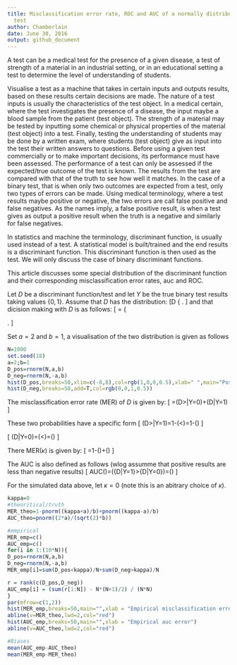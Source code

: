 ```yaml
---
title: Misclassification error rate, ROC and AUC of a normally distributed prognostic
  test
author: Chamberlain
date: June 30, 2016
output: github_document
---
```


A test can be a medical test for the presence of a given disease, a test of strength of a material in an industrial setting, or in an educational setting a test to determine the level of understanding of students.  


Visualise a test as a machine that takes in certain inputs and outputs results, based on these results certain decisions are made. The nature of a test inputs is usually the characteristics of the test object. In a medical certain, where the test investigates the presence of a disease, the input maybe a blood sample from the patient (test object). The strength of a material may be tested by inputting some chemical or physical properties of the material (test object) into a test. Finally, testing the understanding of students may be done by a written exam, where students (test object) give as input into the test their written answers to questions. 
Before using a given test commercially or to make important decisions, its performance must have been assessed. The performance of a test can only be assessed if the expected/true outcome of the test is known.  The results from the test are compared with that of the truth to see how well it matches.  In the case of a binary test, that is when only two outcomes are expected from a test, only two types of errors can be made. Using medical terminology, where a test results maybe positive or negative, the two errors are call false positive and false negatives. As the names imply, a false positive result, is when a test gives as output a positive result when the truth is a negative and similarly for false negatives. 


In statistics and machine the terminology, discriminant function, is usually used instead of a test.  A statistical model is built/trained and the end results is a discriminant function.   This discriminant function is then used as the test.  We will only discuss the case of binary discriminant functions.

This article discusses some special distribution of the discriminant function and their corresponding misclassification error rates, auc and ROC. 

Let $D$ be a discriminant function/test and let $Y$ be the true binary test results taking values $\{0,1\}$. Assume that $D$ has the distribution: 
\[D \sim \left\{
  \begin{array}{lr}
    N(a,b^2) & :Y = 1\\
    N(-a,b^2) & : Y=0 
  \end{array}
\right.
\]
and that dicision making with $D$  is as follows:
\[\text{output} = \left\{
  \begin{array}{lr}
    1 & : D > \kappa\\
    0 & : D \leq \kappa\\
  \end{array}
\right.
\]

Set $a=2$ and $b=1$, a visualisation of the two distribution is given as follows
```r
N=1000
set.seed(18)
a=2;b=1
D_pos=rnorm(N,a,b)
D_neg=rnorm(N,-a,b)
hist(D_pos,breaks=50,xlim=c(-8,8),col=rgb(1,0,0,0.5),xlab=" ",main="Postive and negative")
hist(D_neg,breaks=50,add=T,col=rgb(0,0,1,0.5))

```



The misclassification error rate (MER) of $D$ is given by:
\[
\text{MER($\kappa$)}=\Pr(D>\kappa|Y=0)+\Pr(D\leq\kappa|Y=1)
\]

These two probabilities have a specific form
\[
\Pr(D>\kappa|Y=1)=1-\Pr(\frac{D+a}{b}<\frac{\kappa+a}{b})=1-\Phi(\frac{\kappa+a}{b})
\]

\[
\Pr(D\leq\kappa|Y=0)=\Pr(\frac{D-a}{b}<\frac{\kappa-a}{b})=\Phi(\frac{\kappa-a}{b})
\]

There MER($\kappa$) is given by:
\[
\text{MER($\kappa$)}=1-\Phi(\frac{\kappa+a}{b})+\Phi(\frac{\kappa-a}{b})
\]

The AUC is also defined as follows (wlog assumme that positive results are less than negative results)
\[
AUC(\kappa)=\Pr(\{D|Y=1\}>\{D|Y=0\})=\Phi\left(\frac{2a}{\sqrt{2}b}\right)
\]

For the simulated data above, let $\kappa=0$ (note this is an abitrary choice of $\kappa$). 
```r
kappa=0
#theoritical/truth
MER_theo=1-pnorm((kappa+a)/b)+pnorm((kappa-a)/b)
AUC_theo=pnorm((2*a)/(sqrt(2)*b))

#empirical
MER_emp=c()
AUC_emp=c()
for(i in 1:(10*N)){
D_pos=rnorm(N,a,b)
D_neg=rnorm(N,-a,b)
MER_emp[i]=sum(D_pos<kappa)/N+sum(D_neg>kappa)/N

r = rank(c(D_pos,D_neg))  
AUC_emp[i] = (sum(r[1:N]) - N*(N+1)/2) / (N*N) 
}
par(mfrow=c(1,2))
hist(MER_emp,breaks=50,main="",xlab = "Empirical misclassification error")
abline(v=MER_theo,lwd=2,col="red")
hist(AUC_emp,breaks=50,main="",xlab = "Empirical auc error")
abline(v=AUC_theo,lwd=2,col="red")
```




```r
#Biases
mean(AUC_emp-AUC_theo)
mean(MER_emp-MER_theo)


```

